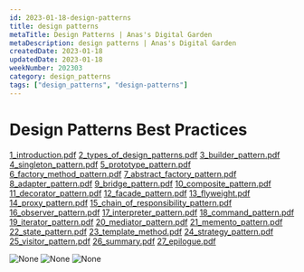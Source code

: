 ```yaml
---
id: 2023-01-18-design-patterns
title: design patterns
metaTitle: Design Patterns | Anas's Digital Garden
metaDescription: design patterns | Anas's Digital Garden
createdDate: 2023-01-18
updatedDate: 2023-01-18
weekNumber: 202303
category: design_patterns
tags: ["design_patterns", "design-patterns"]
---
```


# Design Patterns Best Practices

[1_introduction.pdf](./design-patterns-best-practices/1-introduction.pdf)
[2_types_of_design_patterns.pdf](./design-patterns-best-practices/2-types-of-design-patterns.pdf)
[3_builder_pattern.pdf](./design-patterns-best-practices/3-builder-pattern.pdf)
[4_singleton_pattern.pdf](./design-patterns-best-practices/4-singleton-pattern.pdf)
[5_prototype_pattern.pdf](./design-patterns-best-practices/5-prototype-pattern.pdf)
[6_factory_method_pattern.pdf](./design-patterns-best-practices/6-factory-method-pattern.pdf)
[7_abstract_factory_pattern.pdf](./design-patterns-best-practices/7-abstract-factory-pattern.pdf)
[8_adapter_pattern.pdf](./design-patterns-best-practices/8-adapter-pattern.pdf)
[9_bridge_pattern.pdf](./design-patterns-best-practices/9-bridge-pattern.pdf)
[10_composite_pattern.pdf](./design-patterns-best-practices/10-composite-pattern.pdf)
[11_decorator_pattern.pdf](./design-patterns-best-practices/11-decorator-pattern.pdf)
[12_facade_pattern.pdf](./design-patterns-best-practices/12-facade-pattern.pdf)
[13_flyweight.pdf](./design-patterns-best-practices/13-flyweight.pdf)
[14_proxy_pattern.pdf](./design-patterns-best-practices/14-proxy-pattern.pdf)
[15_chain_of_responsibility_pattern.pdf](./design-patterns-best-practices/15-chain-of-responsibility-pattern.pdf)
[16_observer_pattern.pdf](./design-patterns-best-practices/16-observer-pattern.pdf)
[17_interpreter_pattern.pdf](./design-patterns-best-practices/17-interpreter-pattern.pdf)
[18_command_pattern.pdf](./design-patterns-best-practices/18-command-pattern.pdf)
[19_iterator_pattern.pdf](./design-patterns-best-practices/19-iterator-pattern.pdf)
[20_mediator_pattern.pdf](./design-patterns-best-practices/20-mediator-pattern.pdf)
[21_memento_pattern.pdf](./design-patterns-best-practices/21-memento-pattern.pdf)
[22_state_pattern.pdf](./design-patterns-best-practices/22-state-pattern.pdf)
[23_template_method.pdf](./design-patterns-best-practices/23-template-method.pdf)
[24_strategy_pattern.pdf](./design-patterns-best-practices/24-strategy-pattern.pdf)
[25_visitor_pattern.pdf](./design-patterns-best-practices/25-visitor-pattern.pdf)
[26_summary.pdf](./design-patterns-best-practices/26-summary.pdf)
[27_epilogue.pdf](./design-patterns-best-practices/27-epilogue.pdf)

![None](fciwspoaiaihemu.jpeg)
![None](fciwspoaiaihemu.jpeg)
![None](fcmner8aqae8adz.png)

